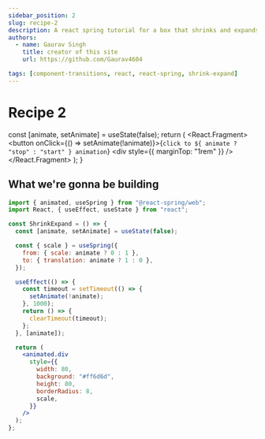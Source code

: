 ```yaml
---
sidebar_position: 2
slug: recipe-2
description: A react spring tutorial for a box that shrinks and expands
authors:
  - name: Gaurav Singh
    title: creator of this site
    url: https://github.com/Gaurav4604

tags: [component-transitions, react, react-spring, shrink-expand]
---
```



# Recipe 2

  const [animate, setAnimate] = useState(false);
  return (
    <React.Fragment>
      <button onClick={() => setAnimate(!animate)}>{`click to ${
        animate ? "stop" : "start"
      } animation`}</button>
      <div style={{ marginTop: "1rem" }} />
      <ShrinkExpand preview={animate} />
    </React.Fragment>
  );
}

## What we're gonna be building

<SimpleSlideAnimationController />

<div style={{ marginTop: "1rem" }} />

```jsx
import { animated, useSpring } from "@react-spring/web";
import React, { useEffect, useState } from "react";

const ShrinkExpand = () => {
  const [animate, setAnimate] = useState(false);

  const { scale } = useSpring({
    from: { scale: animate ? 0 : 1 },
    to: { translation: animate ? 1 : 0 },
  });

  useEffect(() => {
    const timeout = setTimeout(() => {
      setAnimate(!animate);
    }, 1000);
    return () => {
      clearTimeout(timeout);
    };
  }, [animate]);

  return (
    <animated.div
      style={{
        width: 80,
        background: "#ff6d6d",
        height: 80,
        borderRadius: 8,
        scale,
      }}
    />
  );
};
```

<div style={{ marginTop: "1rem" }} />
